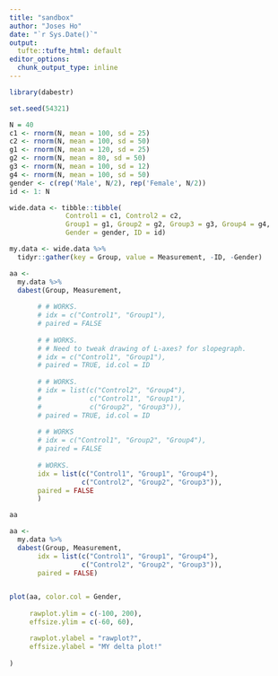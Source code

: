 ```yaml
---
title: "sandbox"
author: "Joses Ho"
date: "`r Sys.Date()`"
output:
  tufte::tufte_html: default
editor_options: 
  chunk_output_type: inline
---
```


```r
library(dabestr)
```


```r
set.seed(54321)

N = 40
c1 <- rnorm(N, mean = 100, sd = 25)
c2 <- rnorm(N, mean = 100, sd = 50)
g1 <- rnorm(N, mean = 120, sd = 25)
g2 <- rnorm(N, mean = 80, sd = 50)
g3 <- rnorm(N, mean = 100, sd = 12)
g4 <- rnorm(N, mean = 100, sd = 50)
gender <- c(rep('Male', N/2), rep('Female', N/2))
id <- 1: N

wide.data <- tibble::tibble(
              Control1 = c1, Control2 = c2,
              Group1 = g1, Group2 = g2, Group3 = g3, Group4 = g4,
              Gender = gender, ID = id)

my.data <- wide.data %>%
  tidyr::gather(key = Group, value = Measurement, -ID, -Gender)
```


```r
aa <- 
  my.data %>%
  dabest(Group, Measurement, 
       
       # # WORKS.
       # idx = c("Control1", "Group1"),
       # paired = FALSE
       
       # # WORKS.
       # # Need to tweak drawing of L-axes? for slopegraph.
       # idx = c("Control1", "Group1"),
       # paired = TRUE, id.col = ID
       
       # # WORKS.
       # idx = list(c("Control2", "Group4"),
       #            c("Control1", "Group1"),
       #            c("Group2", "Group3")),
       # paired = TRUE, id.col = ID
       
       # # WORKS
       # idx = c("Control1", "Group2", "Group4"),
       # paired = FALSE
       
       # WORKS.
       idx = list(c("Control1", "Group1", "Group4"),
                  c("Control2", "Group2", "Group3")),
       paired = FALSE
       )

aa

```


```r

aa <- 
  my.data %>%
  dabest(Group, Measurement, 
       idx = list(c("Control1", "Group1", "Group4"),
                  c("Control2", "Group2", "Group3")),
       paired = FALSE)


plot(aa, color.col = Gender,
     
     rawplot.ylim = c(-100, 200),
     effsize.ylim = c(-60, 60),

     rawplot.ylabel = "rawplot?",
     effsize.ylabel = "MY delta plot!"
     
)

```


